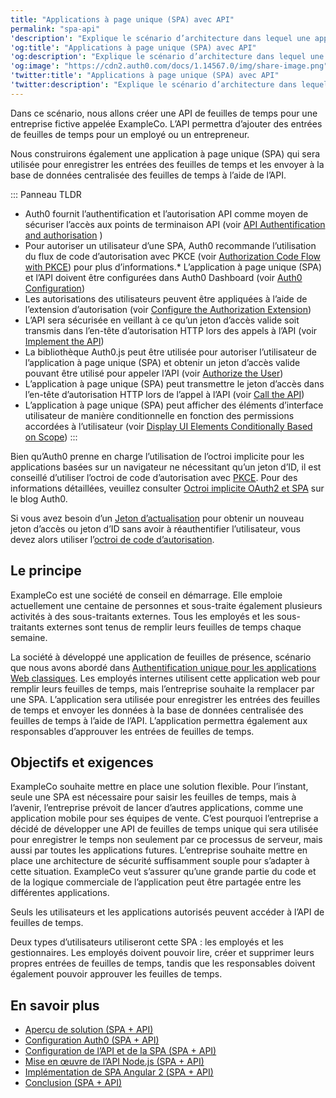 ---
title: "Applications à page unique (SPA) avec API"
permalink: "spa-api"
'description': "Explique le scénario d’architecture dans lequel une application à page unique (SPA) communique avec une API en utilisant OpenID Connect (OIDC) et le flux d’autorisation implicite OAuth 2.0, pour authentifier les utilisateurs avec Auth0."
'og:title': "Applications à page unique (SPA) avec API"
'og:description': "Explique le scénario d’architecture dans lequel une application à page unique (SPA) communique avec une API en utilisant OpenID Connect (OIDC) et le flux d’autorisation implicite OAuth 2.0, pour authentifier les utilisateurs avec Auth0."
'og:image': "https://cdn2.auth0.com/docs/1.14567.0/img/share-image.png"
'twitter:title': "Applications à page unique (SPA) avec API"
'twitter:description': "Explique le scénario d’architecture dans lequel une application à page unique (SPA) communique avec une API en utilisant OpenID Connect (OIDC) et le flux d’autorisation implicite OAuth 2.0, pour authentifier les utilisateurs avec Auth0."
---

Dans ce scénario, nous allons créer une API de feuilles de temps pour une entreprise fictive appelée ExampleCo. L’API permettra d’ajouter des entrées de feuilles de temps pour un employé ou un entrepreneur.

Nous construirons également une application à page unique (SPA) qui sera utilisée pour enregistrer les entrées des feuilles de temps et les envoyer à la base de données centralisée des feuilles de temps à l’aide de l’API.

::: Panneau TLDR

* Auth0 fournit l’authentification et l’autorisation API comme moyen de sécuriser l’accès aux points de terminaison API (voir [API Authentification and authorisation](/docs/fr-ca/get-started/architecture-scenarios/spa-api/part-1#api-authentication-and-authorization) )
* Pour autoriser un utilisateur d’une SPA, Auth0 recommande l’utilisation du flux de code d’autorisation avec PKCE (voir [Authorization Code Flow with PKCE](/docs/fr-ca/get-started/authentication-and-authorization-flow/call-your-api-using-the-authorization-code-flow-with-pkce)) pour plus d’informations.\* L’application à page unique (SPA) et l’API doivent être configurées dans Auth0 Dashboard (voir [Auth0 Configuration](/docs/fr-ca/architecture-scenarios/spa-api/part-2#auth0-configuration))
* Les autorisations des utilisateurs peuvent être appliquées à l’aide de l’extension d’autorisation (voir [Configure the Authorization Extension](/docs/fr-ca/architecture-scenarios/spa-api/part-2#configure-the-authorization-extension))
* L’API sera sécurisée en veillant à ce qu’un jeton d’accès valide soit transmis dans l’en-tête d’autorisation HTTP lors des appels à l’API (voir [Implement the API](/docs/fr-ca/get-started/architecture-scenarios/spa-api/part-3#implement-the-api))
* La bibliothèque Auth0.js peut être utilisée pour autoriser l’utilisateur de l’application à page unique (SPA) et obtenir un jeton d’accès valide pouvant être utilisé pour appeler l’API (voir [Authorize the User](/docs/fr-ca/get-started/architecture-scenarios/spa-api/part-3#authorize-the-user))
* L’application à page unique (SPA) peut transmettre le jeton d’accès dans l’en-tête d’autorisation HTTP lors de l’appel à l’API (voir [Call the API](/docs/fr-ca/get-started/architecture-scenarios/spa-api/part-3#call-the-api))
* L’application à page unique (SPA) peut afficher des éléments d’interface utilisateur de manière conditionnelle en fonction des permissions accordées à l’utilisateur (voir [Display UI Elements Conditionally Based on Scope](/docs/fr-ca/get-started/architecture-scenarios/spa-api/part-3#display-ui-elements-conditionally-based-on-scope)) :::

<Warning>

Bien qu’Auth0 prenne en charge l’utilisation de l’octroi implicite pour les applications basées sur un navigateur ne nécessitant qu’un jeton d’ID, il est conseillé d’utiliser l’octroi de code d’autorisation avec [PKCE](/docs/fr-ca/get-started/authentication-and-authorization-flow/authorization-code-flow-with-pkce). Pour des informations détaillées, veuillez consulter [Octroi implicite OAuth2 et SPA](https://auth0.com/blog/oauth2-implicit-grant-and-spa/) sur le blog Auth0.

Si vous avez besoin d’un [Jeton d’actualisation](/docs/fr-ca/secure/tokens/refresh-tokens) pour obtenir un nouveau jeton d’accès ou jeton d’ID sans avoir à réauthentifier l’utilisateur, vous devez alors utiliser l’[octroi de code d’autorisation](/docs/fr-ca/get-started/authentication-and-authorization-flow/authorization-code-flow/call-your-api-using-the-authorization-code-flow).

</Warning>

## Le principe

ExampleCo est une société de conseil en démarrage. Elle emploie actuellement une centaine de personnes et sous-traite également plusieurs activités à des sous-traitants externes. Tous les employés et les sous-traitants externes sont tenus de remplir leurs feuilles de temps chaque semaine.

La société à développé une application de feuilles de présence, scénario que nous avons abordé dans [Authentification unique pour les applications Web classiques](/docs/fr-ca/get-started/architecture-scenarios/sso-for-regular-web-apps). Les employés internes utilisent cette application web pour remplir leurs feuilles de temps, mais l’entreprise souhaite la remplacer par une SPA. L’application sera utilisée pour enregistrer les entrées des feuilles de temps et envoyer les données à la base de données centralisée des feuilles de temps à l’aide de l’API. L’application permettra également aux responsables d’approuver les entrées de feuilles de temps.

## Objectifs et exigences

ExampleCo souhaite mettre en place une solution flexible. Pour l’instant, seule une SPA est nécessaire pour saisir les feuilles de temps, mais à l’avenir, l’entreprise prévoit de lancer d’autres applications, comme une application mobile pour ses équipes de vente. C’est pourquoi l’entreprise a décidé de développer une API de feuilles de temps unique qui sera utilisée pour enregistrer le temps non seulement par ce processus de serveur, mais aussi par toutes les applications futures. L’entreprise souhaite mettre en place une architecture de sécurité suffisamment souple pour s’adapter à cette situation. ExampleCo veut s’assurer qu’une grande partie du code et de la logique commerciale de l’application peut être partagée entre les différentes applications.

Seuls les utilisateurs et les applications autorisés peuvent accéder à l’API de feuilles de temps.

Deux types d’utilisateurs utiliseront cette SPA : les employés et les gestionnaires. Les employés doivent pouvoir lire, créer et supprimer leurs propres entrées de feuilles de temps, tandis que les responsables doivent également pouvoir approuver les feuilles de temps.

## En savoir plus

* [Aperçu de solution (SPA + API)](/docs/fr-ca/get-started/architecture-scenarios/spa-api/part-1)
* [Configuration Auth0 (SPA + API)](/docs/fr-ca/get-started/architecture-scenarios/spa-api/part-2)
* [Configuration de l’API et de la SPA (SPA + API)](/docs/fr-ca/get-started/architecture-scenarios/spa-api/part-3)
* [Mise en œuvre de l’API Node.js (SPA + API)](/docs/fr-ca/get-started/architecture-scenarios/spa-api/api-implementation-nodejs)
* [Implémentation de SPA Angular 2 (SPA + API)](/docs/fr-ca/get-started/architecture-scenarios/spa-api/spa-implementation-angular2)
* [Conclusion (SPA + API)](/docs/fr-ca/get-started/architecture-scenarios/spa-api/part-4)